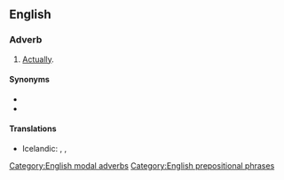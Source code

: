 ==English==

===Adverb===
{{en-adv|head=[[in point]] [[of]] [[fact]]|-}}

# {{lb|en|modal}} [[actually|Actually]].

====Synonyms====
* {{l|en|as a matter of fact}}
* {{l|en|in fact}}

====Translations====
{{trans-top|actually}}
* Icelandic: {{t|is|satt að segja}}, {{t|is|í sannleika sagt}}, {{t|is|í raun og veru}}
{{trans-mid}}
{{trans-bottom}}

[[Category:English modal adverbs]]
[[Category:English prepositional phrases]]